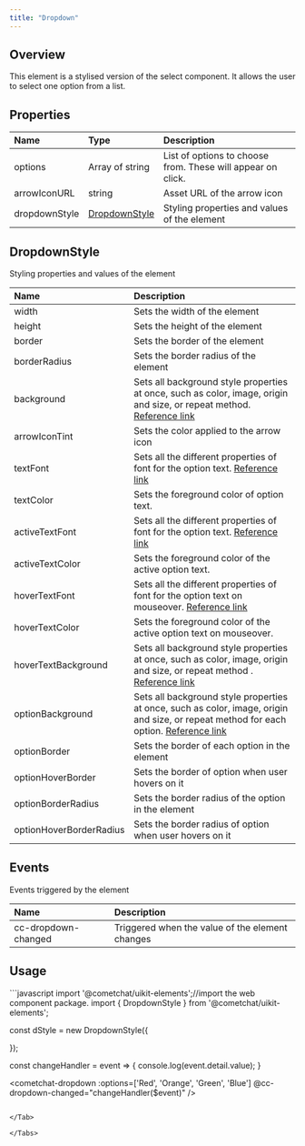 ```yaml
---
title: "Dropdown"
---
```




## Overview

This element is a stylised version of the select component. It allows the user to select one option from a list.

## Properties

| Name          | Type                                                          | Description                                                 |
| :------------- | :------------------------------------------------------------- | :----------------------------------------------------------- |
| options       | Array of string                                               | List of options to choose from. These will appear on click. |
| arrowIconURL  | string                                                        | Asset URL of the arrow icon                                 |
| dropdownStyle | [DropdownStyle](/ui-kit/react/v4/dropdown#dropdownstyle) | Styling properties and values of the element                |

## DropdownStyle

Styling properties and values of the element

| Name                    | Description                                                                                                                                                                                          |
| :----------------------- | :---------------------------------------------------------------------------------------------------------------------------------------------------------------------------------------------------- |
| width                   | Sets the width of the element                                                                                                                                                                        |
| height                  | Sets the height of the element                                                                                                                                                                       |
| border                  | Sets the border of the element                                                                                                                                                                       |
| borderRadius            | Sets the border radius of the element                                                                                                                                                                |
| background              | Sets all background style properties at once, such as color, image, origin and size, or repeat method. [Reference link](https://developer.mozilla.org/en-US/docs/Web/CSS/background)                 |
| arrowIconTint           | Sets the color applied to the arrow icon                                                                                                                                                             |
| textFont                | Sets all the different properties of font for the option text. [Reference link](https://developer.mozilla.org/en-US/docs/Web/CSS/font)                                                               |
| textColor               | Sets the foreground color of option text.                                                                                                                                                            |
| activeTextFont          | Sets all the different properties of font for the option text. [Reference link](https://developer.mozilla.org/en-US/docs/Web/CSS/font)                                                               |
| activeTextColor         | Sets the foreground color of the active option text.                                                                                                                                                 |
| hoverTextFont           | Sets all the different properties of font for the option text on mouseover. [Reference link](https://developer.mozilla.org/en-US/docs/Web/CSS/font)                                                  |
| hoverTextColor          | Sets the foreground color of the active option text on mouseover.                                                                                                                                    |
| hoverTextBackground     | Sets all background style properties at once, such as color, image, origin and size, or repeat method . [Reference link](https://developer.mozilla.org/en-US/docs/Web/CSS/background)                |
| optionBackground        | Sets all background style properties at once, such as color, image, origin and size, or repeat method for each option. [Reference link](https://developer.mozilla.org/en-US/docs/Web/CSS/background) |
| optionBorder            | Sets the border of each option in the element                                                                                                                                                        |
| optionHoverBorder       | Sets the border of option when user hovers on it                                                                                                                                                     |
| optionBorderRadius      | Sets the border radius of the option in the element                                                                                                                                                  |
| optionHoverBorderRadius | Sets the border radius of option when user hovers on it                                                                                                                                              |

## Events

Events triggered by the element

| Name                | Description                                     |
| :------------------- | :----------------------------------------------- |
| cc-dropdown-changed | Triggered when the value of the element changes |

## Usage

<Tabs>
<Tab title="JavaScript">
```javascript
import '@cometchat/uikit-elements';//import the web component package.
import { DropdownStyle } from '@cometchat/uikit-elements';

const dStyle = new DropdownStyle({

});

const changeHandler = event => {
  console.log(event.detail.value);
}

<cometchat-dropdown 
:options=['Red', 'Orange', 'Green', 'Blue']
@cc-dropdown-changed="changeHandler($event)" />
```

</Tab>

</Tabs>
